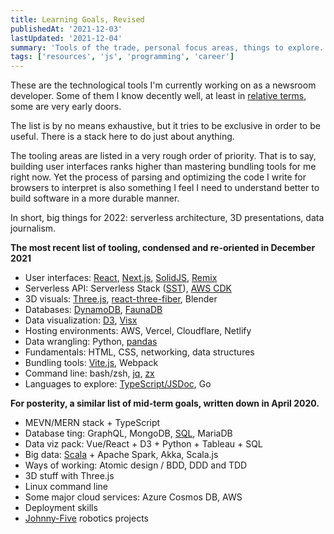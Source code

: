 ```yaml
---
title: Learning Goals, Revised
publishedAt: '2021-12-03'
lastUpdated: '2021-12-04'
summary: 'Tools of the trade, personal focus areas, things to explore.'
tags: ['resources', 'js', 'programming', 'career']
---
```


These are the technological tools I'm currently working on as a newsroom developer. Some of them I know decently well, at least in [relative terms](/blog/switching-lanes), some are very early doors.

The list is by no means exhaustive, but it tries to be exclusive in order to be useful. There is a stack here to do just about anything.

The tooling areas are listed in a very rough order of priority. That is to say,
building user interfaces ranks higher than mastering bundling tools for me right now.
Yet the process of parsing and optimizing the code I write for browsers to interpret is also something I feel I need to understand better to build software in a more durable manner.

In short, big things for 2022: serverless architecture, 3D presentations, data journalism.

**The most recent list of tooling, condensed and re-oriented in December 2021**

- User interfaces: [React][1], [Next.js][2], [SolidJS][3], [Remix][4]
- Serverless API: Serverless Stack ([SST][5]), [AWS CDK][6]
- 3D visuals: [Three.js][7], [react-three-fiber][8], Blender
- Databases: [DynamoDB][9], [FaunaDB][10]
- Data visualization: [D3][11], [Visx][12]
- Hosting environments: AWS, Vercel, Cloudflare, Netlify
- Data wrangling: Python, [pandas][13]
- Fundamentals: HTML, CSS, networking, data structures
- Bundling tools: [Vite.js][14], Webpack
- Command line: bash/zsh, [jq][15], [zx][16]
- Languages to explore: [TypeScript/JSDoc][17], Go

**For posterity, a similar list of mid-term goals, written down in April 2020.**

- MEVN/MERN stack + TypeScript
- Database ting: GraphQL, MongoDB, [SQL](https://sqlbolt.com/), MariaDB
- Data viz pack: Vue/React + D3 + Python + Tableau + SQL
- Big data: [Scala](https://www.coursera.org/learn/progfun1) + Apache Spark, Akka, Scala.js
- Ways of working: Atomic design / BDD, DDD and TDD
- 3D stuff with Three.js
- Linux command line
- Some major cloud services: Azure Cosmos DB, AWS
- Deployment skills
- [Johnny-Five](http://johnny-five.io/) robotics projects

[1]: https://beta.reactjs.org/ 'React docs rewritten using hooks'
[2]: https://nextjs.org/learn/basics/create-nextjs-app 'Next.js basics'
[3]: https://www.solidjs.com/ 'SolidJS'
[4]: https://remix.run/ 'Remix'
[5]: https://serverless-stack.com/ 'Serverless Stack'
[6]: https://thecdkbook.com/ 'The CDK Book'
[7]: https://threejs.org/docs/index.html#manual/en/introduction/Creating-a-scene 'Three.js'
[8]: https://docs.pmnd.rs/react-three-fiber/getting-started/introduction 'R3F'
[9]: https://www.dynamodbguide.com/ 'DynamoDB Guide'
[10]: https://docs.fauna.com/fauna/current/ 'FaunaDB'
[11]: https://observablehq.com/@d3/learn-d3 'D3 on Observable'
[12]: https://airbnb.io/visx/docs 'Visx docs'
[13]: https://pandas.pydata.org/docs/user_guide/index.html#user-guide 'Pandas User Guide'
[14]: https://vitejs.dev/guide/ 'Vite.js starting guide'
[15]: https://github.com/stedolan/jq 'jq'
[16]: https://github.com/google/zx 'zx'
[17]: https://blog.logrocket.com/typescript-vs-jsdoc-javascript/ 'TS vs JSDoc'
